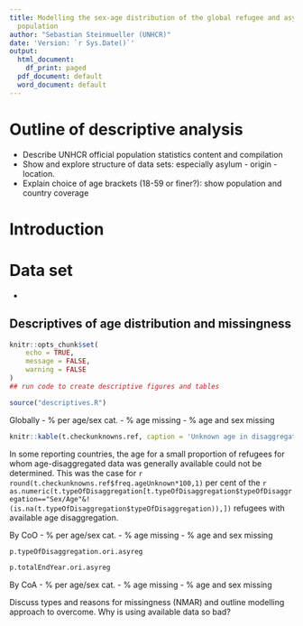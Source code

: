 ```yaml
---
title: Modelling the sex-age distribution of the global refugee and asylum-seeker
  population
author: "Sebastian Steinmueller (UNHCR)"
date: 'Version: `r Sys.Date()`'
output:
  html_document:
    df_print: paged
  pdf_document: default
  word_document: default
---
```


# Outline of descriptive analysis
- Describe UNHCR official population statistics content and compilation
- Show and explore structure of data sets: especially asylum - origin - location. 
- Explain choice of age brackets (18-59 or finer?): show population and country coverage



# Introduction




# Data set

- 

## Descriptives of age distribution and missingness


```r
knitr::opts_chunk$set(
	echo = TRUE,
	message = FALSE,
	warning = FALSE
)
## run code to create descriptive figures and tables

source("descriptives.R")

```




Globally
- % per age/sex cat. 
- % age missing
- % age and sex missing

```r

knitr::kable(t.checkunknowns.ref, caption = 'Unknown age in disaggregated data')

```

In some reporting countries, the age for a small proportion of refugees for whom age-disaggregated data was generally available could not be determined. This was the case for `r round(t.checkunknowns.ref$freq.ageUnknown*100,1)` per cent of the `r as.numeric(t.typeOfDisaggregation[t.typeOfDisaggregation$typeOfDisaggregation=="Sex/Age"&!(is.na(t.typeOfDisaggregation$typeOfDisaggregation)),])` refugees with available age disaggregation.

By CoO
- % per age/sex cat. 
- % age missing
- % age and sex missing

```r
p.typeOfDisaggregation.ori.asyreg

```



```r
p.totalEndYear.ori.asyreg

```

By CoA
- % per age/sex cat. 
- % age missing
- % age and sex missing


Discuss types and reasons for missingness (NMAR) and outline modelling approach to overcome.
Why is using available data so bad?
